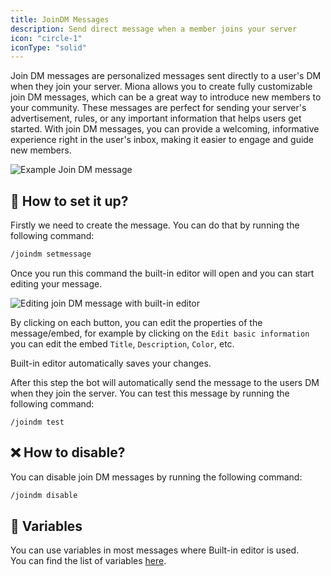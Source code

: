 ```yaml
---
title: JoinDM Messages
description: Send direct message when a member joins your server
icon: "circle-1"
iconType: "solid"
---
```


Join DM messages are personalized messages sent directly to a user's DM when they join your server. Miona allows you to create fully customizable join DM messages, which can be a great way to introduce new members to your community. These messages are perfect for sending your server's advertisement, rules, or any important information that helps users get started. With join DM messages, you can provide a welcoming, informative experience right in the user's inbox, making it easier to engage and guide new members.

<Frame caption="Example Join DM message">
    <img src="/images/joindm/example-joindm.png" alt="Example Join DM message"/>
</Frame>

## 🚀 How to set it up?

Firstly we need to create the message. You can do that by running the following command:
```sh
/joindm setmessage
```

Once you run this command the built-in editor will open and you can start editing your message.

<Frame caption="Editing join DM message with built-in editor">
    <img src="/images/joindm/editing-joindm.png" alt="Editing join DM message with built-in editor"/>
</Frame>

By clicking on each button, you can edit the properties of the message/embed, for example by clicking on the `Edit basic information` you can edit the embed `Title`, `Description`, `Color`, etc.

<Note>
Built-in editor automatically saves your changes.
</Note>

After this step the bot will automatically send the message to the users DM when they join the server.
You can test this message by running the following command:
```
/joindm test
```

## ❌ How to disable?

You can disable join DM messages by running the following command:
```sh
/joindm disable
```

## 🧠 Variables

You can use variables in most messages where Built-in editor is used.  
You can find the list of variables [here](/variables).